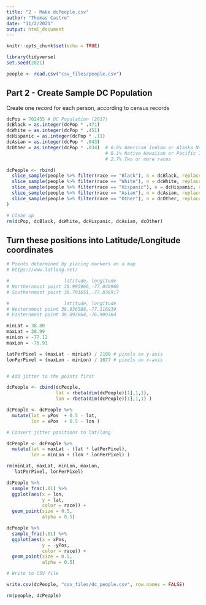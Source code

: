 ```yaml
---
title: "2 - Make dcPeople.csv"
author: "Thomas Castro"
date: "11/2/2021"
output: html_document
---
```


```r
knitr::opts_chunk$set(echo = TRUE)

library(tidyverse)
set.seed(2021)

people <- read.csv("csv_files/people.csv")
```

## Part 2 - Create Sample DC Population

Create one record for each person, according to census records

```r

dcPop = 702455 # DC Population (2017)
dcBlack = as.integer(dcPop * .471)
dcWhite = as.integer(dcPop * .451)
dcHispanic = as.integer(dcPop * .11)
dcAsian = as.integer(dcPop * .043)
dcOther = as.integer(dcPop * .034)  # 0.6% American Indian or Alaska Native
                                    # 0.1% Native Hawaiian or Pacific Islander
                                    # 2.7% Two or more races

dcPeople <- rbind(
  slice_sample(people %>% filter(race == "Black"), n = dcBlack, replace = TRUE),
  slice_sample(people %>% filter(race == "White"), n = dcWhite, replace = TRUE),
  slice_sample(people %>% filter(race == "Hispanic"), n = dcHispanic, replace = TRUE),
  slice_sample(people %>% filter(race == "Asian"), n = dcAsian, replace = TRUE),
  slice_sample(people %>% filter(race == "Other"), n = dcOther, replace = TRUE)
)

# Clean up
rm(dcPop, dcBlack, dcWhite, dcHispanic, dcAsian, dcOther)

```


## Turn these positions into Latitude/Longitude coordinates

```r

# Points determined by placing markers on a map
# https://www.latlong.net/

#                    latitude, longitude
# Northernmost point 38.995966,-77.040968
# Southernmost point 38.791651,-77.038917

#                    latitude, longitude
# Westernmost point 38.936568,-77.116939
# Easternmost point 38.892864,-76.909364

minLat = 38.80
maxLat = 38.99
minLon = -77.12
maxLon = -76.91

latPerPixel = (maxLat - minLat) / 2100 # pixels on y-axis
lonPerPixel = (maxLon - minLon) / 1677 # pixels on x-axis


# Add jitter to the points first

dcPeople <- cbind(dcPeople, 
                  lat = rbeta(dim(dcPeople)[1],1,1), 
                  lon = rbeta(dim(dcPeople)[1],1,1) )

dcPeople <- dcPeople %>%
  mutate(lat = yPos  + 0.5 - lat,
         lon = xPos  + 0.5 - lon )

# Convert jitter positions to lat/long

dcPeople <- dcPeople %>%
  mutate(lat = maxLat - (lat * latPerPixel),
         lon = minLon + (lon * lonPerPixel) )
```

```r

rm(minLat, maxLat, minLon, maxLon, 
   latPerPixel, lonPerPixel)

```

```r

dcPeople %>% 
  sample_frac(.01) %>% 
  ggplot(aes(x = lon,
             y = lat,
             color = race)) +
  geom_point(size = 0.5,
             alpha = 0.5)

```

```r

dcPeople %>% 
  sample_frac(.01) %>% 
  ggplot(aes(x = xPos,
             y = -yPos,
             color = race)) +
  geom_point(size = 0.5,
             alpha = 0.5)

```

```r

# Write to CSV file

write.csv(dcPeople, "csv_files/dc_people.csv", row.names = FALSE)

rm(people, dcPeople)

```

